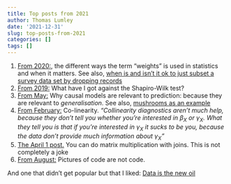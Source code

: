```yaml
---
title: Top posts from 2021
author: Thomas Lumley
date: '2021-12-31'
slug: top-posts-from-2021
categories: []
tags: []
---
```


1. [From 2020:](https://notstatschat.rbind.io/2020/08/04/weights-in-statistics/), the different ways the term "weights" is used in statistics and when it matters. See also, [when is and isn't it ok to just subset a survey data set by dropping records](https://notstatschat.rbind.io/2021/07/22/subsets-and-subpopulations-in-survey-inference/)
2. [From 2019:](https://notstatschat.rbind.io/2019/02/09/what-have-i-got-against-the-shapiro-wilk-test/) What have I got against the Shapiro-Wilk test?
3. [From May:](https://notstatschat.rbind.io/2021/05/02/generalisability-prediction-and-causation/) Why causal models are relevant to prediction: because they are relevant to *generalisation*. See also, [mushrooms as an example](https://notstatschat.rbind.io/2019/02/01/recognising-when-you-don-t-know/)
4. [From February:](https://notstatschat.rbind.io/2021/02/11/co-linearity/) Co-linearity. *"Collinearity diagnostics aren’t much help, because they don’t tell you whether you’re interested in $\beta_X$ or $\gamma_X$. What they tell you is that if you’re interested in $\gamma_X$ it sucks to be you, because the data don’t provide much information about $\gamma_X$"*
5. [The April 1 post.](https://notstatschat.rbind.io/2021/04/01/a-modest-proposal-for-matrix-multiplication/) You can do matrix multiplication with joins. This is not completely a joke
6. [From August:](https://notstatschat.rbind.io/2021/08/21/pdf-is-not-a-repository/) Pictures of code are not code.

And one that didn't get popular but that I liked: [Data is the new oil](https://notstatschat.rbind.io/2021/08/07/the-new-oil/)